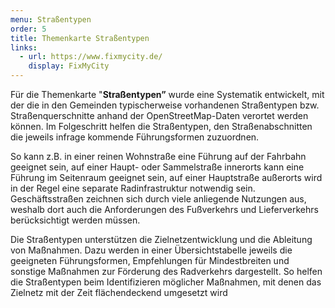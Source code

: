 ```yaml
---
menu: Straßentypen
order: 5
title: Themenkarte Straßentypen
links:
  - url: https://www.fixmycity.de/
    display: FixMyCity
---
```

Für die Themenkarte "**Straßentypen”** wurde eine Systematik entwickelt, mit der die in den Gemeinden typischerweise vorhandenen Straßentypen bzw. Straßenquerschnitte anhand der OpenStreetMap-Daten verortet werden können. Im Folgeschritt helfen die Straßentypen, den Straßenabschnitten die jeweils infrage kommende Führungsformen zuzuordnen.

So kann z.B. in einer reinen Wohnstraße eine Führung auf der Fahrbahn geeignet sein, auf einer Haupt- oder Sammelstraße innerorts kann eine Führung im Seitenraum geeignet sein, auf einer Hauptstraße außerorts wird in der Regel eine separate Radinfrastruktur notwendig sein. Geschäftsstraßen zeichnen sich durch viele anliegende Nutzungen aus, weshalb dort auch die Anforderungen des Fußverkehrs und Lieferverkehrs berücksichtigt werden müssen.

Die Straßentypen unterstützen die Zielnetzentwicklung und die Ableitung von Maßnahmen. Dazu werden in einer Übersichtstabelle jeweils die geeigneten  Führungsformen, Empfehlungen für Mindestbreiten und sonstige Maßnahmen zur Förderung des Radverkehrs dargestellt. So helfen die Straßentypen beim Identifizieren möglicher Maßnahmen, mit denen das Zielnetz mit der Zeit flächendeckend umgesetzt wird&#x20;
